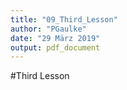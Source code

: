 ```yaml
---
title: "09_Third_Lesson"
author: "PGaulke"
date: "29 März 2019"
output: pdf_document
---
```


#Third Lesson

